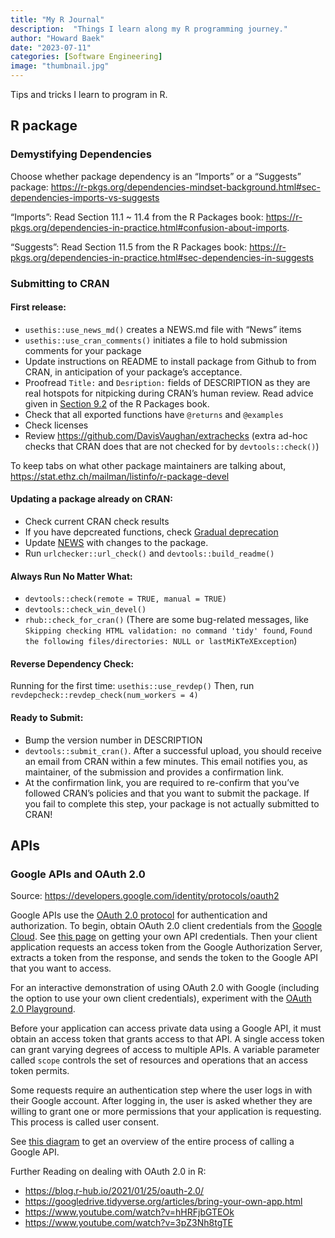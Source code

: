 ```yaml
---
title: "My R Journal"
description:  "Things I learn along my R programming journey."
author: "Howard Baek"
date: "2023-07-11"
categories: [Software Engineering]
image: "thumbnail.jpg"
---
```


Tips and tricks I learn to program in R.

## R package

### Demystifying Dependencies

Choose whether package dependency is an "Imports" or a "Suggests" package: <https://r-pkgs.org/dependencies-mindset-background.html#sec-dependencies-imports-vs-suggests>

"Imports": Read Section 11.1 ~ 11.4 from the R Packages book: <https://r-pkgs.org/dependencies-in-practice.html#confusion-about-imports>. 

"Suggests": Read Section 11.5 from the R Packages book:
<https://r-pkgs.org/dependencies-in-practice.html#sec-dependencies-in-suggests>

### Submitting to CRAN

#### First release:

-   `usethis::use_news_md()` creates a NEWS.md file with "News" items
-   `usethis::use_cran_comments()` initiates a file to hold submission comments for your package
-   Update instructions on README to install package from Github to from CRAN, in anticipation of your package's acceptance.
-   Proofread `Title:` and `Desription:` fields of DESCRIPTION as they are real hotspots for nitpicking during CRAN's human review. Read advice given in [Section 9.2](https://r-pkgs.org/description.html#sec-description-title-and-description) of the R Packages book.
-   Check that all exported functions have `@returns` and `@examples`
-   Check licenses
-   Review <https://github.com/DavisVaughan/extrachecks> (extra ad-hoc checks that CRAN does that are not checked for by `devtools::check()`)

To keep tabs on what other package maintainers are talking about, <https://stat.ethz.ch/mailman/listinfo/r-package-devel>

#### Updating a package already on CRAN:

-   Check current CRAN check results
-   If you have depcreated functions, check [Gradual deprecation](https://lifecycle.r-lib.org/articles/communicate.html#gradual-deprecation)
-   Update [NEWS](https://style.tidyverse.org/news.html#news-release) with changes to the package.
-   Run `urlchecker::url_check()` and `devtools::build_readme()`

#### Always Run No Matter What:

-   `devtools::check(remote = TRUE, manual = TRUE)`
-   `devtools::check_win_devel()`
-   `rhub::check_for_cran()` (There are some bug-related messages, like `Skipping checking HTML validation: no command 'tidy' found`, `Found the following files/directories: NULL or lastMiKTeXException`)

#### Reverse Dependency Check:

Running for the first time: `usethis::use_revdep()` Then, run `revdepcheck::revdep_check(num_workers = 4)`

#### Ready to Submit:

-   Bump the version number in DESCRIPTION
-   `devtools::submit_cran()`. After a successful upload, you should receive an email from CRAN within a few minutes. This email notifies you, as maintainer, of the submission and provides a confirmation link.
-   At the confirmation link, you are required to re-confirm that you've followed CRAN's policies and that you want to submit the package. If you fail to complete this step, your package is not actually submitted to CRAN!

## APIs

### Google APIs and OAuth 2.0

Source: <https://developers.google.com/identity/protocols/oauth2>

Google APIs use the [OAuth 2.0 protocol](https://datatracker.ietf.org/doc/html/rfc6749) for authentication and authorization. To begin, obtain OAuth 2.0 client credentials from the [Google Cloud](https://console.cloud.google.com/). See [this page](https://gargle.r-lib.org/articles/get-api-credentials.html) on getting your own API credentials. Then your client application requests an access token from the Google Authorization Server, extracts a token from the response, and sends the token to the Google API that you want to access.

For an interactive demonstration of using OAuth 2.0 with Google (including the option to use your own client credentials), experiment with the [OAuth 2.0 Playground](https://developers.google.com/oauthplayground/).

Before your application can access private data using a Google API, it must obtain an access token that grants access to that API. A single access token can grant varying degrees of access to multiple APIs. A variable parameter called `scope` controls the set of resources and operations that an access token permits.

Some requests require an authentication step where the user logs in with their Google account. After logging in, the user is asked whether they are willing to grant one or more permissions that your application is requesting. This process is called user consent.

See [this diagram](https://developers.google.com/identity/protocols/oauth2#webserver) to get an overview of the entire process of calling a Google API.

Further Reading on dealing with OAuth 2.0 in R:

-   <https://blog.r-hub.io/2021/01/25/oauth-2.0/>
-   <https://googledrive.tidyverse.org/articles/bring-your-own-app.html>
-   <https://www.youtube.com/watch?v=hHRFjbGTEOk>
-   <https://www.youtube.com/watch?v=3pZ3Nh8tgTE>
